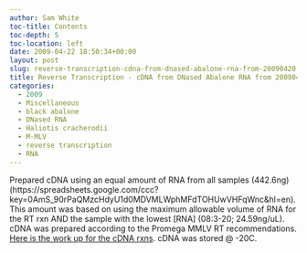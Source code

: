 ```yaml
---
author: Sam White
toc-title: Contents
toc-depth: 5
toc-location: left
date: 2009-04-22 18:50:34+00:00
layout: post
slug: reverse-transcription-cdna-from-dnased-abalone-rna-from-20090420
title: Reverse Transcription - cDNA from DNased Abalone RNA from 20090420
categories:
  - 2009
  - Miscellaneous
  - black abalone
  - DNased RNA
  - Haliotis cracherodii
  - M-MLV
  - reverse transcription
  - RNA
---
```


Prepared cDNA using an equal amount of RNA from all samples (442.6ng)(https://spreadsheets.google.com/ccc?key=0AmS_90rPaQMzcHdyU1d0MDVMLWphMFdTOHUwVHFqWnc&hl=en). This amount was based on using the maximum allowable volume of RNA for the RT rxn AND the sample with the lowest [RNA] (08:3-20; 24.59ng/uL). cDNA was prepared according to the Promega MMLV RT recommendations. [Here is the work up for the cDNA rxns](http://eagle.fish.washington.edu/Arabidopsis/Notebook%20Workup%20Files/20090422-01.jpg). cDNA was stored @ -20C.

